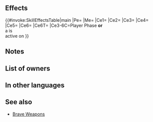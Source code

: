 {{Weapon Infobox
|tagid=SID_尽きざるもの
|intID=4291
|userVersion1=Bow
|userVersion2=Arrow
|exclusive=1
|weaponType=Bow
|cost=400
|might=8
|range=2
|cooldown=-1
|effectiveness=Flying
|effect=Enables【Canto (Dist.; Max ３)】.<br>Accelerates Special trigger (cooldown count-1).<br>Effective against flying foes.<br>Unit attacks twice (even if foe initiates combat, unit attacks twice).<br><br>If unit initiates combat or【Bonus】is active on unit, grants Atk/Spd/Def/Res+5 to unit, grants bonus to unit's Atk/Spd/Def/Res = 15% of unit's Spd at start of combat, deals damage = 20% of unit's Spd (excluding area-of-effect Specials), and reduces the percentage of foe's non-Special "reduce damage by X%" skills by 50% during combat (excluding area-of-effect Specials).<br><br>【Canto (Dist.; Max ３)】<br>After an attack, Assist skill, or structure destruction, unit can move spaces = number of spaces from start position to end position unit moved prior to taking action (max ３).<br><br>(Unit moves according to movement type. Once per turn. Cannot attack or assist. Only highest value applied. Does not stack. After moving, if a skill that grants another action would be triggered (like with Galeforce), Canto will trigger after the granted action. Unit's base movement has no effect on movement granted. Cannot warp (using skills like Wings of Mercy) a distance greater than unit would be able to move with normal Canto movement.)<br><br>【Bonus】<br>All effects that last "for 1 turn" or "that turn only." Includes bonuses granted by a skill like Rally or Hone and positive status effects (extra movement or effects like Dominance).
|required=Silver Bow
|properties=random_owner
}}
==Effects==
{{#invoke:SkillEffectsTable|main
|Pe={{Eft|Accelerates Special}}
|Me={{Eft|Canto|Dist.; Max 3}}
|Ce1={{Eft|Effectiveness|{{Mt|Flying}}}}
|Ce2={{Eft|Attack Twice}}
|Ce3={{Eft|Temporary buffs|Atk/Spd/Def/Res|5}}
|Ce4={{Eft|Temporary buffs|Atk/Spd/Def/Res|15% of {{Tgt|Unit}}'s Spd<br>at start of combat}}
|Ce5={{Eft|Damage Boost|20% of {{Tgt|Unit}}'s Spd}}
|Ce6={{Eft|Reduce Damage Reduction|50%}}
|Ce6T={{Tgt|Foe}}
|Ce3-6C=Player Phase '''or'''<br>a {{Kp|Bonus}} is<br>active on {{Tgt|Unit}}
}}

==Notes==
{{Canto|Dist.; Max 3}}
{{Effective damage bonus|Flying}}
{{AttackTwice}}
{{IfUnitInitiates}}
{{Temporary buffs}}
{{DamageBoost}}
{{Reduce Damage Reduction}}
{{EffectfromBonus|temporary buffs, damage boost and reduce non-Special X% damage reduction}}

==List of owners==
{{Skill Hero List}}
==In other languages==
{{OtherLanguages
|japanese=尽きざるもの
|german=Unerschöpflicher
|spanishEU=El Inagotable
|spanishLA=El Inagotable
|french=L'Inépuisable
|italian=L'Inestinguibile
|chineseTW=無盡之物
|portuguese=O inesgotável
}}

==See also==
{{See also skills|cond=Description LIKE '%【Canto (Dist.; Max ３)】%' OR Description LIKE '%. Unit attacks twice%deals damage%' AND Exclusive='1'}}
* [[Brave Weapons]]
{{Weapons Navbox}}